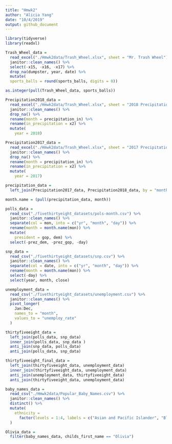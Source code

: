 ```yaml
---
title: "Hmwk2"
author: "Alicia Yang"
date: "10/4/2019"
output: github_document
---
```


```r
library(tidyverse)
library(readxl)

Trash_Wheel_data = 
  read_excel("./Hmwk2data/Trash_Wheel.xlsx", sheet = "Mr. Trash Wheel") %>%
  janitor::clean_names() %>%
  select(-x15, -x16, -x17) %>%
  drop_na(dumpster, year, date) %>%
  mutate(
  sports_balls = round(sports_balls, digits = 0))

as.integer(pull(Trash_Wheel_data, sports_balls))
```

```r
Precipitation2018_data =
  read_excel("./Hmwk2data/Trash_Wheel.xlsx", sheet = "2018 Precipitation") %>%
  janitor::clean_names() %>%
  drop_na() %>%
  rename(month = precipitation_in) %>%
  rename(in_precipitation = x2) %>%
  mutate(
    year = 2018)

Precipitation2017_data =
  read_excel("./Hmwk2data/Trash_Wheel.xlsx", sheet = "2017 Precipitation") %>%
  janitor::clean_names() %>%
  drop_na() %>%
  rename(month = precipitation_in) %>%
  rename(in_precipitation = x2) %>%
  mutate(
    year = 2017)

precipitation_data = 
  left_join(Precipitation2017_data, Precipitation2018_data, by = "month")

month.name = (pull(precipitation_data, month))
```

```r
polls_data = 
  read_csv("./fivethirtyeight_datasets/pols-month.csv") %>%
  janitor::clean_names() %>%
  separate(col = mon, into = c("yr", "month", "day")) %>%
  rename(month = month.name(mon)) %>%
  mutate(
    president = gop, dem) %>%
  select(-prez_dem, -prez_gop, -day)
```

```r
snp_data = 
  read_csv("./fivethirtyeight_datasets/snp.csv") %>%
  janitor::clean_names() %>%
  separate(col = date, into = c("yr", "month", "day")) %>%
  rename(month = month.name(mon)) %>%
  select(-day) %>%
  select(year, month, close)
```

```r
unemployment_data = 
  read_csv("./fivethirtyeight_datasets/unemployment.csv") %>%
  janitor::clean_names() %>%
  pivot_longer(
    Jan:Dec, 
    names_to = "month", 
    values_to = "unemploy_rate"
  )
```

```r
thirtyfiveeight_data = 
  left_join(polls_data, snp_data)
  inner_join(polls_data, snp_data )
  anti_join(snp_data, polls_data)
  anti_join(polls_data, snp_data)

thirtyfiveeight_final_data = 
  left_join(thirtyfiveeight_data, unemployment_data)
  inner_join(thirtyfiveeight_data, unemployment_data)
  anti_join(unemployment_data, thirtyfiveeight_data)
  anti_join(thirtyfiveeight_data, unemployment_data)
```

```r
baby_names_data =
  read_csv("./Hmwk2data/Popular_Baby_Names.csv") %>%
  janitor::clean_names() %>%
  distinct() %>%
  mutate(
    ethnicity = 
      factor(levels = 1:4, labels = c("Asian and Pacific Islander", "Black Non Hispanic", "White Non Hispanic", "Hispanic"))
  )
```

```r
Olivia_data = 
  filter(baby_names_data, childs_first_name == "Olivia")
```
